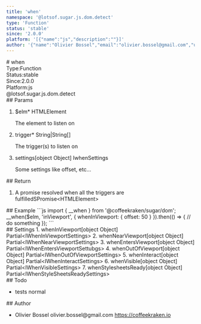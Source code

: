 ```yaml
---
title: 'when'
namespace: '@lotsof.sugar.js.dom.detect'
type: 'Function'
status: 'stable'
since: '2.0.0'
platform: '[{"name":"js","description":""}]'
author: '{"name":"Olivier Bossel","email":"olivier.bossel@gmail.com","url":"https://coffeekraken.io"}'
---
```

<div class="docmap-mdx">
# when
<div class="_metas">
<div class="_type"><span class="_type-label">Type:</span><span class="_type-value">Function</span></div>
<div class="_status"><span class="_status-label">Status:</span><span class="_status-value -stable">stable</span></div>
<div class="_since"><span class="_since-label">Since:</span><span class="_since-value">2.0.0</span></div>
<div class="_platform"><span class="_platform-label">Platform:</span><span class="_platform-value">js</span></div>
</div>
<div class="_namespace">@lotsof.sugar.js.dom.detect</div>
<div class="_params">
## Params
<ol class="_list">
<li class="_item">
<span class="_name">$elm<span class="_required">*</span></span><span class="_default"></span> <span class="_type">HTMLElement</span>
<p class="_description">The element to listen on</p>
</li>
<li class="_item">
<span class="_name">trigger<span class="_required">*</span></span><span class="_default"></span> <span class="_type">String|String[]</span>
<p class="_description">The trigger(s) to listen on</p>
</li>
<li class="_item">
<span class="_name">settings</span><span class="_default">[object Object]</span> <span class="_type">IwhenSettings</span>
<p class="_description">Some settings like offset, etc...</p>
</li>
</ol>
</div>
<div class="_return">
## Return
<ol class="_list">
<li class="_item">
<span class="_description">A promise resolved when all the triggers are fulfilled</span><span class="_default"></span><span class="_type">SPromise&lt;HTMLElement&gt;</span>
</li>
</ol>
</div>
<div class="_examples">
## Example
```js
import { __when } from '@coffeekraken/sugar/dom';
__when($elm, 'inViewport', {
   whenInViewport: {
      offset: 50
   }
}).then(() => {
     // do something
});
```
</div>
<div class="_settings">
## Settings
1. <span class="_name">whenInViewport</span><span class="_default">[object Object]</span> <span class="_type">Partial&lt;IWhenInViewportSettings&gt;</span>
2. <span class="_name">whenNearViewport</span><span class="_default">[object Object]</span> <span class="_type">Partial&lt;IWhenNearViewportSettings&gt;</span>
3. <span class="_name">whenEntersViewport</span><span class="_default">[object Object]</span> <span class="_type">Partial&lt;IWhenEntersViewportSettubgs&gt;</span>
4. <span class="_name">whenOutOfViewport</span><span class="_default">[object Object]</span> <span class="_type">Partial&lt;IWhenOutOfViewportSettings&gt;</span>
5. <span class="_name">whenInteract</span><span class="_default">[object Object]</span> <span class="_type">Partial&lt;IWhenInteractSettings&gt;</span>
6. <span class="_name">whenVisible</span><span class="_default">[object Object]</span> <span class="_type">Partial&lt;IWhenVisibleSettings&gt;</span>
7. <span class="_name">whenStylesheetsReady</span><span class="_default">[object Object]</span> <span class="_type">Partial&lt;IWhenStyleSheetsReadySettings&gt;</span>
</div>
<div class="_todo">
## Todo
<ul class="_list">
<li class="_item">
<span class="_description">tests</span>
<span class="_priority -normal">normal</span>
</li>
</ul>
</div>
<div class="_author">
## Author
<ul class="_list">
<li class="_item">
<span class="_name">Olivier Bossel</span>
<span class="_email">olivier.bossel@gmail.com</span>
<a href="https://coffeekraken.io" target="_blank" class="_url">https://coffeekraken.io</a>
</li>
</ul>
</div>
</div>
